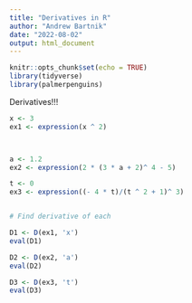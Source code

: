 ```yaml
---
title: "Derivatives in R"
author: "Andrew Bartnik"
date: "2022-08-02"
output: html_document
---
```


```r
knitr::opts_chunk$set(echo = TRUE)
library(tidyverse)
library(palmerpenguins)
```


Derivatives!!!

```r
x <- 3
ex1 <- expression(x ^ 2)



a <- 1.2 
ex2 <- expression(2 * (3 * a + 2)^ 4 - 5)

t <- 0
ex3 <- expression((- 4 * t)/(t ^ 2 + 1)^ 3)


# Find derivative of each

D1 <- D(ex1, 'x')
eval(D1)

D2 <- D(ex2, 'a')
eval(D2)

D3 <- D(ex3, 't')
eval(D3)
```



